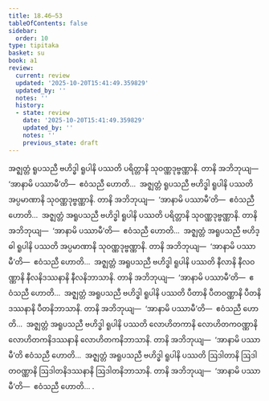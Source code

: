 ```yaml
---
title: 18.46–53
tableOfContents: false
sidebar:
  order: 10
type: tipitaka
basket: su
book: a1
review:
  current: review
  updated: '2025-10-20T15:41:49.359829'
  updated_by: ''
  notes: ''
  history:
  - state: review
    date: '2025-10-20T15:41:49.359829'
    updated_by: ''
    notes: ''
    previous_state: draft
---
```



<DynamicBreadcrumb />


<ReviewStatus review={frontmatter.review} showDetails={true} />

<HypothesisAnnotation frontmatter={frontmatter} />

<Division number="427–434" book="a1" e="ch" v="15">

<Paragraph number="449" book="a1">
အဇ္ဈတ္တံ ရူပသညီ ဗဟိဒ္ဓါ ရူပါနိ ပဿတိ ပရိတ္တာနိ သုဝဏ္ဏဒုဗ္ဗဏ္ဏာနိ. တာနိ အဘိဘုယျ—  ‘အာနာမိ ပဿာမီ’တိ—  ဧဝံသညီ ဟောတိ…  အဇ္ဈတ္တံ ရူပသညီ ဗဟိဒ္ဓါ ရူပါနိ ပဿတိ အပ္ပမာဏာနိ သုဝဏ္ဏဒုဗ္ဗဏ္ဏာနိ. တာနိ အဘိဘုယျ—  ‘အာနာမိ ပဿာမီ’တိ—  ဧဝံသညီ ဟောတိ…  အဇ္ဈတ္တံ အရူပသညီ ဗဟိဒ္ဓါ ရူပါနိ ပဿတိ ပရိတ္တာနိ သုဝဏ္ဏဒုဗ္ဗဏ္ဏာနိ. တာနိ အဘိဘုယျ—  ‘အာနာမိ ပဿာမီ’တိ—  ဧဝံသညီ ဟောတိ…  အဇ္ဈတ္တံ အရူပသညီ ဗဟိဒ္ဓါ ရူပါနိ ပဿတိ အပ္ပမာဏာနိ သုဝဏ္ဏဒုဗ္ဗဏ္ဏာနိ. တာနိ အဘိဘုယျ—  ‘အာနာမိ ပဿာမီ’တိ—  ဧဝံသညီ ဟောတိ…  အဇ္ဈတ္တံ အရူပသညီ ဗဟိဒ္ဓါ ရူပါနိ ပဿတိ နီလာနိ နီလဝဏ္ဏာနိ နီလနိဒဿနာနိ နီလနိဘာသာနိ. တာနိ အဘိဘုယျ—  ‘အာနာမိ ပဿာမီ’တိ—  ဧဝံသညီ ဟောတိ…  အဇ္ဈတ္တံ အရူပသညီ ဗဟိဒ္ဓါ ရူပါနိ ပဿတိ ပီတာနိ ပီတဝဏ္ဏာနိ ပီတနိဒဿနာနိ ပီတနိဘာသာနိ. တာနိ အဘိဘုယျ—  ‘အာနာမိ ပဿာမီ’တိ—  ဧဝံသညီ ဟောတိ…  အဇ္ဈတ္တံ အရူပသညီ ဗဟိဒ္ဓါ ရူပါနိ ပဿတိ လောဟိတကာနိ လောဟိတကဝဏ္ဏာနိ လောဟိတကနိဒဿနာနိ လောဟိတကနိဘာသာနိ. တာနိ အဘိဘုယျ—  ‘အာနာမိ ပဿာမီ’တိ ဧဝံသညီ ဟောတိ…  အဇ္ဈတ္တံ အရူပသညီ ဗဟိဒ္ဓါ ရူပါနိ ပဿတိ ဩဒါတာနိ ဩဒါတဝဏ္ဏာနိ ဩဒါတနိဒဿနာနိ ဩဒါတနိဘာသာနိ. တာနိ အဘိဘုယျ—  ‘အာနာမိ ပဿာမီ’တိ—  ဧဝံသညီ ဟောတိ… .
</Paragraph>
</Division>